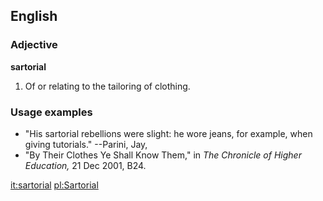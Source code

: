==English==

===Adjective===
'''sartorial'''
# Of or relating to the tailoring of clothing.  

===Usage examples===
*"His sartorial rebellions were slight: he wore jeans, for example, when giving tutorials."  --Parini, Jay, 
*"By Their Clothes Ye Shall Know Them," in ''The Chronicle of Higher Education,'' 21 Dec 2001, B24.

[[it:sartorial]]
[[pl:Sartorial]]